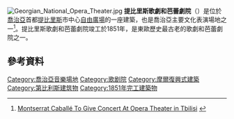 {{expand|time=2015-12-13T01:51:17+00:00}}
{{refimprove|time=2015-12-13T01:51:17+00:00}}
[[File:Georgian_National_Opera_Theater.jpg|thumb]]
'''提比里斯歌劇和芭蕾劇院'''（{{lang-ka|თბილისის ზაქარია ფალიაშვილის სახელობის ოპერისა და ბალეტის სახელმწიფო აკადემიური თეატრი}}）是位於[[喬治亞|喬治亞]]首都[[提比里斯|提比里斯]]市中心[[自由廣場_(提比里西)|自由廣場]]的一座建築，也是喬治亞主要文化表演場地之一<ref>[http://eng.primenewsonline.com/news/123/ARTICLE/17554/2007-12-14.html Montserrat Caballé To Give Concert At Opera Theater in Tbilisi] {{webarchive|url=https://web.archive.org/web/20071226091256/http://eng.primenewsonline.com/news/123/ARTICLE/17554/2007-12-14.html |date=2007-12-26 }}</ref>。提比里斯歌劇和芭蕾劇院竣工於1851年，是東歐歷史最古老的歌劇和芭蕾劇院之一。
==參考資料==
{{Reflist}}

[[Category:喬治亞音樂場地|Category:喬治亞音樂場地]]
[[Category:歌剧院|Category:歌剧院]]
[[Category:摩爾復興式建築|Category:摩爾復興式建築]]
[[Category:第比利斯建筑物|Category:第比利斯建筑物]]
[[Category:1851年完工建築物|Category:1851年完工建築物]]